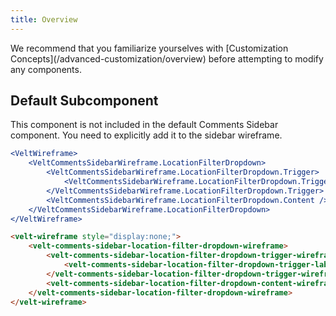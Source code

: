 ```yaml
---
title: Overview
---
```


<Note>
We recommend that you familiarize yourselves with [Customization Concepts](/advanced-customization/overview) before attempting to modify any components.
</Note>



## Default Subcomponent

This component is not included in the default Comments Sidebar component. You need to explicitly add it to the sidebar wireframe.


<RequestExample>

```jsx React / Next.js
<VeltWireframe>
    <VeltCommentsSidebarWireframe.LocationFilterDropdown>
        <VeltCommentsSidebarWireframe.LocationFilterDropdown.Trigger>
            <VeltCommentsSidebarWireframe.LocationFilterDropdown.Trigger.Label />
        </VeltCommentsSidebarWireframe.LocationFilterDropdown.Trigger>
        <VeltCommentsSidebarWireframe.LocationFilterDropdown.Content />
    </VeltCommentsSidebarWireframe.LocationFilterDropdown>
</VeltWireframe>
```


```HTML HTML
<velt-wireframe style="display:none;">
    <velt-comments-sidebar-location-filter-dropdown-wireframe>
        <velt-comments-sidebar-location-filter-dropdown-trigger-wireframe>
            <velt-comments-sidebar-location-filter-dropdown-trigger-label-wireframe></velt-comments-sidebar-location-filter-dropdown-trigger-label-wireframe>
        </velt-comments-sidebar-location-filter-dropdown-trigger-wireframe>
        <velt-comments-sidebar-location-filter-dropdown-content-wireframe></velt-comments-sidebar-location-filter-dropdown-content-wireframe>
    </velt-comments-sidebar-location-filter-dropdown-wireframe>
</velt-wireframe>
```
</RequestExample>





